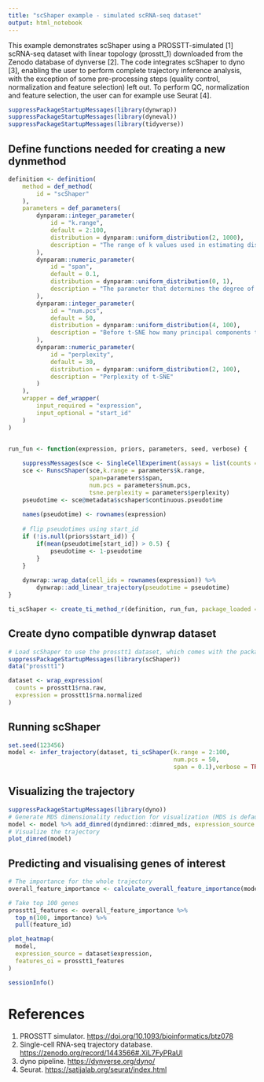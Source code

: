 ---
title: "scShaper example - simulated scRNA-seq dataset"
output: html_notebook
---

This example demonstrates scShaper using a PROSSTT-simulated [1] scRNA-seq dataset with linear topology (prosstt_1) downloaded
from the Zenodo database of dynverse [2]. The code integrates scShaper to dyno [3], enabling
the user to perform complete trajectory inference analysis, with the exception of some pre-processing steps (quality control, normalization and feature selection) left out. To perform QC, normalization and feature selection, the user can for example use Seurat [4]. 


```{r}
suppressPackageStartupMessages(library(dynwrap))
suppressPackageStartupMessages(library(dyneval))
suppressPackageStartupMessages(library(tidyverse))
```

## Define functions needed for creating a new dynmethod
```{r}
definition <- definition(
    method = def_method(
        id = "scShaper"
    ),
    parameters = def_parameters(
        dynparam::integer_parameter(
            id = "k.range",
            default = 2:100,
            distribution = dynparam::uniform_distribution(2, 1000),
            description = "The range of k values used in estimating discrete pseudotimes"
        ),
        dynparam::numeric_parameter(
            id = "span",
            default = 0.1,
            distribution = dynparam::uniform_distribution(0, 1),
            description = "The parameter that determines the degree of smoothing in LOESS"
        ),
        dynparam::integer_parameter(
            id = "num.pcs",
            default = 50,
            distribution = dynparam::uniform_distribution(4, 100),
            description = "Before t-SNE how many principal components to use."
        ),
        dynparam::numeric_parameter(
            id = "perplexity",
            default = 30,
            distribution = dynparam::uniform_distribution(2, 100),
            description = "Perplexity of t-SNE"
        )
    ),
    wrapper = def_wrapper(
        input_required = "expression",
        input_optional = "start_id"
    )
)


run_fun <- function(expression, priors, parameters, seed, verbose) {
    
    suppressMessages(sce <- SingleCellExperiment(assays = list(counts = t(expression),logcounts = t(expression))))
    sce <- RunscShaper(sce,k.range = parameters$k.range,
                       span=parameters$span,
                       num.pcs = parameters$num.pcs,
                       tsne.perplexity = parameters$perplexity)
    pseudotime <- sce@metadata$scshaper$continuous.pseudotime
    
    names(pseudotime) <- rownames(expression)
    
    # flip pseudotimes using start_id
    if (!is.null(priors$start_id)) {
        if(mean(pseudotime[start_id]) > 0.5) {
            pseudotime <- 1-pseudotime
        }
    }
    
    dynwrap::wrap_data(cell_ids = rownames(expression)) %>%
        dynwrap::add_linear_trajectory(pseudotime = pseudotime)
}

ti_scShaper <- create_ti_method_r(definition, run_fun, package_loaded = c("SingleCellExperiment","dplyr","scShaper"))


```

## Create dyno compatible dynwrap dataset
```{r}
# Load scShaper to use the prosstt1 dataset, which comes with the package
suppressPackageStartupMessages(library(scShaper))
data("prosstt1")

dataset <- wrap_expression(
  counts = prosstt1$rna.raw,
  expression = prosstt1$rna.normalized
)
```


## Running scShaper
```{r}
set.seed(123456)
model <- infer_trajectory(dataset, ti_scShaper(k.range = 2:100,
                                               num.pcs = 50,
                                               span = 0.1),verbose = TRUE)
```

## Visualizing the trajectory
```{r}
suppressPackageStartupMessages(library(dyno))
# Generate MDS dimensionality reduction for visualization (MDS is default of dyno)
model <- model %>% add_dimred(dyndimred::dimred_mds, expression_source = dataset$expression)
# Visualize the trajectory
plot_dimred(model)
```

##  Predicting and visualising genes of interest
```{r}
# The importance for the whole trajectory
overall_feature_importance <- calculate_overall_feature_importance(model, expression_source=dataset$expression)

# Take top 100 genes
prosstt1_features <- overall_feature_importance %>% 
  top_n(100, importance) %>% 
  pull(feature_id)

```

```{r}
plot_heatmap(
  model, 
  expression_source = dataset$expression, 
  features_oi = prosstt1_features
)
```

```{r}
sessionInfo()
```


# References
1. PROSSTT simulator. [https://doi.org/10.1093/bioinformatics/btz078](https://doi.org/10.1093/bioinformatics/btz078)
2. Single-cell RNA-seq trajectory database. [https://zenodo.org/record/1443566#.XiL7FyPRaUl](https://zenodo.org/record/1443566#.XiL7FyPRaUl)
3. dyno pipeline. [https://dynverse.org/dyno/](https://dynverse.org/dyno/)
4. Seurat. [https://satijalab.org/seurat/index.html](https://satijalab.org/seurat/index.html)
